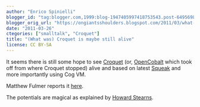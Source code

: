 ```yaml
---
author: "Enrico Spinielli"
blogger_id: "tag:blogger.com,1999:blog-1947405997418753543.post-6495698211884574537"
blogger_orig_url: "https://ongiantsshoulders.blogspot.com/2011/03/what-was-croquet-is-maybe-still-alive.html"
date: "2011-03-26"
ctegories: ["smalltalk", "Croquet"]
title: "(What was) Croquet is maybe still alive"
license: CC BY-SA
---
```


It seems there is still some hope to see [Croquet](https://www.opencroquet.org/) (or, [OpenCobalt](https://www.opencobalt.org/) which took off from where Croquet stopped) alive and based on latest [Squeak](https://www.squeak.org/) and more importantly using Cog VM.

Matthew Fulmer reports it [here](https://lists.squeakfoundation.org/pipermail/squeak-dev/2011-March/158209.html).

The potentials are magical as explained by [Howard Stearns](https://inventing-the-future.wetmachine.com/content/controlling-time-teatime).